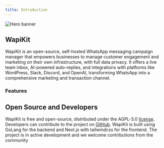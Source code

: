 ```yaml
---
title: Introduction
---
```


<img
  className="block"
  src="/images/banner.svg"
  alt="Hero banner"
/>

## WapiKit

WapiKit is an open-source, self-hosted WhatsApp messaging campaign manager that empowers businesses to manage customer engagement and marketing on their own infrastructure, with full data privacy. It offers a live team inbox, AI-powered auto-replies, and integrations with platforms like WordPress, Slack, Discord, and OpenAI, transforming WhatsApp into a comprehensive marketing and transaction channel.

### Features




## Open Source and Developers

WapiKit is free and open-source, distributed under the AGPL-3.0 [license](https://raw.githubusercontent.com/sarthakjdev/wapikit/refs/heads/main/LICENSE). Developers can contribute to the project on [GitHub](https://github.com/sarthakjdev/wapikit). WapiKit is built using GoLang for the backend and Next.js with tailwindcss for the frontend. The project is in active development and we welcome contributions from the community


